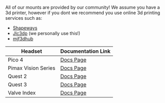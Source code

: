 All of our mounts are provided by our community! We assume you have a 3d printer, however if you dont we recommend you use online 3d printing services such as: 
- [Shapeways](https://www.shapeways.com/)
- [Jlc3dp](https://jlc3dp.com/)  (we personally use this!)
- [mjf3dhub](https://www.mjf3dhub.com/)


| Headset | Documentation Link |
|---------|--------------------|
| Pico 4 | [Docs Page](Mounts/pico4) |
| Pimax Vision Series | [Docs Page](Mounts/pimaxvisionseries) |
| Quest 2 | [Docs Page](Mounts/quest2) |
| Quest 3 | [Docs Page](Mounts/quest3) |
| Valve Index | [Docs Page](Mounts/valveIndex) |
